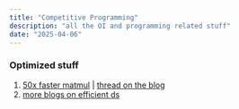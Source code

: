 ---
title: "Competitive Programming"
description: "all the OI and programming related stuff"
date: "2025-04-06"
---

### Optimized stuff

1. [50x faster matmul](https://en.algorithmica.org/hpc/algorithms/matmul/) | [thread on the blog](https://codeforces.com/blog/sslotin)
2. [more blogs on efficient ds](https://codeforces.com/blog/sslotin)
